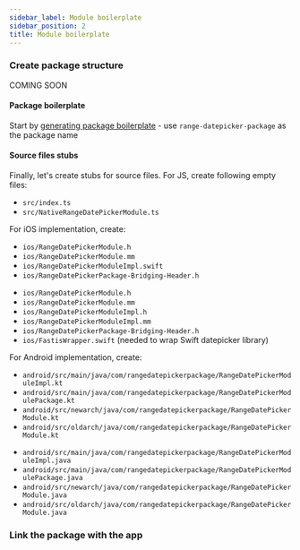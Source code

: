 ```yaml
---
sidebar_label: Module boilerplate
sidebar_position: 2
title: Module boilerplate
---
```




### Create package structure

<Tabs groupId="package_structure">
<TabItem value="auto" label="Automatic generation">

COMING SOON

</TabItem>
<TabItem value="manual" label="Manual walkthrough">

#### Package boilerplate

Start by [generating package boilerplate](../package-boilerplate) - use `range-datepicker-package` as the package name

#### Source files stubs

Finally, let's create stubs for source files. For JS, create following empty files:

- `src/index.ts`
- `src/NativeRangeDatePickerModule.ts`

For iOS implementation, create:

<Tabs groupId="ios_lang">
<TabItem value="swift" label="ObjC++ & Swift">

- `ios/RangeDatePickerModule.h`
- `ios/RangeDatePickerModule.mm`
- `ios/RangeDatePickerModuleImpl.swift`
- `ios/RangeDatePickerPackage-Bridging-Header.h`

</TabItem>
<TabItem value="objc" label="ObjC++ only">

- `ios/RangeDatePickerModule.h`
- `ios/RangeDatePickerModule.mm`
- `ios/RangeDatePickerModuleImpl.h`
- `ios/RangeDatePickerModuleImpl.mm`
- `ios/RangeDatePickerPackage-Bridging-Header.h`
- `ios/FastisWrapper.swift` (needed to wrap Swift datepicker library)

</TabItem>
</Tabs>

For Android implementation, create:

<Tabs groupId="android_lang">
<TabItem value="kotlin" label="Kotlin">

- `android/src/main/java/com/rangedatepickerpackage/RangeDatePickerModuleImpl.kt`
- `android/src/main/java/com/rangedatepickerpackage/RangeDatePickerModulePackage.kt`
- `android/src/newarch/java/com/rangedatepickerpackage/RangeDatePickerModule.kt`
- `android/src/oldarch/java/com/rangedatepickerpackage/RangeDatePickerModule.kt`

</TabItem>
<TabItem value="java" label="Java">

- `android/src/main/java/com/rangedatepickerpackage/RangeDatePickerModuleImpl.java`
- `android/src/main/java/com/rangedatepickerpackage/RangeDatePickerModulePackage.java`
- `android/src/newarch/java/com/rangedatepickerpackage/RangeDatePickerModule.java`
- `android/src/oldarch/java/com/rangedatepickerpackage/RangeDatePickerModule.java`

</TabItem>
</Tabs>

</TabItem>
</Tabs>

### Link the package with the app

<LinkPackage package="range-datepicker-package" />
